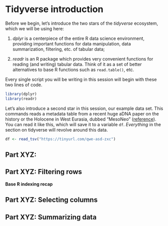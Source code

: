 # Tidyverse introduction

Before we begin, let's introduce the two stars of the _tidyverse_ ecosystem,
which we will be using here:

1. _dplyr_ is a centerpiece of the entire R data science environment, providing
important functions for data manipulation, data summarization, filtering, etc.
of tabular data;

2. _readr_ is an R package which provides very convenient functions for reading
(and writing) tabular data. Think of it as a set of better alternatives to
base R functions such as `read.table()`, etc.

Every single script you will be writing in this session will begin with these
two lines of code.

```r
library(dplyr)
library(readr)
```

Let's also introduce a second star in this session, our example data set.
This commands reads a metadata table from a recent huge aDNA paper on the
history or the Holocene in West Eurasia, dubbed "MesoNeo" 
([reference](https://www.nature.com/articles/s41586-023-06865-0)).
You can read it like this, which will save it to a variable `df`.
_Everything_ in the section on tidyverse will revolve around this data.

```r
df <- read_tsv("https://tinyurl.com/qwe-asd-zxc")
```


## Part XYZ: 

## Part XYZ: Filtering rows

**Base R indexing recap**

## Part XYZ: Selecting columns

## Part XYZ: Summarizing data